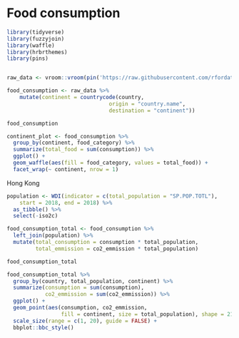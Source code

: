 
# Food consumption  

```r
library(tidyverse)
library(fuzzyjoin)
library(waffle)
library(hrbrthemes)
library(pins)


raw_data <- vroom::vroom(pin('https://raw.githubusercontent.com/rfordatascience/tidytuesday/master/data/2020/2020-02-18/food_consumption.csv')) 

food_consumption <- raw_data %>% 
    mutate(continent = countrycode(country,
                                origin = "country.name",
                                destination = "continent"))

food_consumption
```


```r
continent_plot <- food_consumption %>% 
  group_by(continent, food_category) %>% 
  summarize(total_food = sum(consumption)) %>% 
  ggplot() + 
  geom_waffle(aes(fill = food_category, values = total_food)) + 
  facet_wrap(~ continent, nrow = 1)
```

Hong Kong

```r
population <- WDI(indicator = c(total_population = "SP.POP.TOTL"), 
    start = 2018, end = 2018) %>% 
  as_tibble() %>% 
  select(-iso2c)
```


```r
food_consumption_total <- food_consumption %>% 
  left_join(population) %>% 
  mutate(total_consumption = consumption * total_population,
         total_emmission = co2_emmission * total_population)

food_consumption_total
```



```r
food_consumption_total %>% 
  group_by(country, total_population, continent) %>% 
  summarize(consumption = sum(consumption),
            co2_emmission = sum(co2_emmission)) %>%
  ggplot() +
  geom_point(aes(consumption, co2_emmission, 
                 fill = continent, size = total_population), shape = 21, color = "black") + 
  scale_size(range = c(1, 20), guide = FALSE) + 
  bbplot::bbc_style()
```

